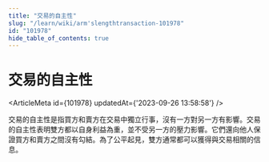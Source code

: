 ```yaml
---
title: "交易的自主性"
slug: "/learn/wiki/arm'slengthtransaction-101978"
id: "101978"
hide_table_of_contents: true
---
```



# 交易的自主性

<ArticleMeta id={101978} updatedAt={'2023-09-26 13:58:58'} />
<div className='border-solid border-b border-t-0 my-4 border-[var(--ifm-color-gray-300)]' />

交易的自主性是指買方和賣方在交易中獨立行事，沒有一方對另一方有影響。交易的自主性表明雙方都以自身利益為重，並不受另一方的壓力影響。它們還向他人保證買方和賣方之間沒有勾結。為了公平起見，雙方通常都可以獲得與交易相關的信息。
